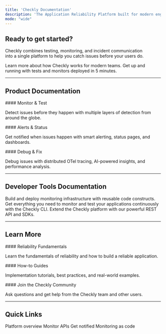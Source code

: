 ```yaml
---
title: 'Checkly Documentation'
description: 'The Application Reliability Platform built for modern engineering teams.'
mode: "wide"
---
```


## Ready to get started?

Checkly combines testing, monitoring, and incident communication <br />into a single platform to help you catch issues before your users do.

<CardGroup cols={2}>
<Card title="What is Checkly?" icon="rocket" href="/docs/introduction/what-is-checkly">
Learn more about how Checkly works for modern teams.
</Card>

<Card title="Quick Start" icon="bolt" href="/docs/introduction/quickstart">
Get up and running with tests and monitors deployed in 5 minutes.
</Card>
</CardGroup>

---

## Product Documentation

<CardGroup cols={3}>
<Card title="Detect" icon="radar" href="/docs/detect/overview">
#### Monitor & Test

Detect issues before they happen with multiple layers of detection from around the globe.
</Card>

<Card title="Communicate" icon="bell" href="/docs/communicate/overview">
#### Alerts & Status

Get notified when issues happen with smart alerting, status pages, and dashboards.
</Card>

<Card title="Resolve" icon="wrench" href="/docs/resolve/overview">
#### Debug & Fix

Debug issues with distributed OTel tracing, AI-powered insights, and performance analysis.
</Card>
</CardGroup>

---

## Developer Tools Documentation
<CardGroup cols={3}>
<Card title="Constructs" icon="building-columns" href="/constructs/overview">
Build and deploy monitoring infrastructure with reusable code constructs.
</Card>


<Card title="CLI" icon="terminal" href="/cli/overview">
Get everything you need to monitor and test your applications continuously with the Checkly CLI.
</Card>

<Card title="API" icon="code" href="/api/authentication">
Extend the Checkly platform with our powerful REST API and SDKs.
</Card>



</CardGroup>

---

## Learn More

<CardGroup cols={3}>
<Card title="Learn" icon="chart-line" href="/learn/overview">
#### Reliability Fundamentals

Learn the fundamentals of reliability and how to build a reliable application.
</Card>

<Card title="Guides" icon="theater-masks" href="/guides/">
#### How-to Guides

Implementation tutorials, best practices, and real-world examples.
</Card>

<Card title="Community" icon="people" href="/community/">
#### Join the Checkly Community

Ask questions and get help from the Checkly team and other users.
</Card>

</CardGroup>

---

## Quick Links

<CardGroup cols={4}>
<Card title="What is Checkly?" href="/docs/getting-started/what-is-checkly">
Platform overview
</Card>

<Card title="Create API Check" href="/docs/detect/synthetic-monitoring/api-checks/creating-your-first-api-check">
Monitor APIs
</Card>

<Card title="Set up Alerts" href="/docs/communicate/alerts/channels">
Get notified
</Card>

<Card title="Deploy with CLI" href="/cli-reference/deploy">
Monitoring as code
</Card>
</CardGroup>